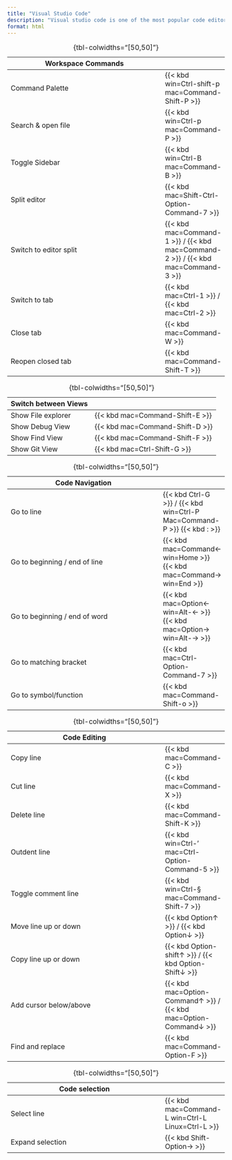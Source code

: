```yaml
---
title: "Visual Studio Code"
description: "Visual studio code is one of the most popular code editors."
format: html
---
```




Workspace Commands       | 
-------------------------|-----
Command Palette          | {{< kbd win=Ctrl-shift-p mac=Command-Shift-P >}}
Search & open file       | {{< kbd win=Ctrl-p mac=Command-P >}}
Toggle Sidebar           | {{< kbd win=Ctrl-B mac=Command-B >}}
Split editor             | {{< kbd mac=Shift-Ctrl-Option-Command-7 >}}
Switch to editor split   | {{< kbd mac=Command-1 >}} / {{< kbd mac=Command-2 >}} / {{< kbd mac=Command-3 >}}
Switch to tab            | {{< kbd mac=Ctrl-1 >}} / {{< kbd mac=Ctrl-2 >}}
Close tab                | {{< kbd mac=Command-W >}}
Reopen closed tab        | {{< kbd mac=Command-Shift-T >}}

:  {tbl-colwidths="[50,50]"}

Switch between Views     |
-------------------------|-----
Show File explorer       | {{< kbd mac=Command-Shift-E >}}
Show Debug View          | {{< kbd mac=Command-Shift-D >}}
Show Find View           | {{< kbd mac=Command-Shift-F >}}
Show Git View            | {{< kbd mac=Ctrl-Shift-G >}}

:  {tbl-colwidths="[50,50]"}

Code Navigation                | 
-------------------------------|-----
Go to line                     | {{< kbd Ctrl-G >}} / {{< kbd win=Ctrl-P Mac=Command-P >}} {{< kbd : >}}
Go to beginning / end of line  | {{< kbd mac=Command&larr; win=Home >}} {{< kbd mac=Command&rarr; win=End >}}
Go to beginning / end of word  | {{< kbd mac=Option&larr; win=Alt-&larr; >}} {{< kbd mac=Option&rarr; win=Alt-&rarr; >}}
Go to matching bracket         | {{< kbd mac=Ctrl-Option-Command-7 >}}
Go to symbol/function          | {{< kbd mac=Command-Shift-o >}}
    
:  {tbl-colwidths="[50,50]"}

Code Editing             | 
-------------------------|-----
Copy line                | {{< kbd mac=Command-C  >}}
Cut line                 | {{< kbd mac=Command-X  >}}
Delete line              | {{< kbd mac=Command-Shift-K  >}}
Outdent line             | {{< kbd win=Ctrl-' mac=Ctrl-Option-Command-5  >}}
Toggle comment line      | {{< kbd win=Ctrl-§ mac=Command-Shift-7 >}}
Move line up or down     | {{< kbd Option&uarr; >}} / {{< kbd Option&darr; >}}
Copy line up or down     | {{< kbd Option-shift&uarr; >}} / {{< kbd Option-Shift&darr; >}}
Add cursor below/above   | {{< kbd mac=Option-Command&uarr; >}} / {{< kbd mac=Option-Command&darr; >}}
Find and replace         | {{< kbd mac=Command-Option-F >}}

:  {tbl-colwidths="[50,50]"}


Code selection           | 
-------------------------|-----
Select line          | {{< kbd mac=Command-L win=Ctrl-L Linux=Ctrl-L >}}
Expand selection     | {{< kbd Shift-Option&rarr; >}}

:  {tbl-colwidths="[50,50]"}
